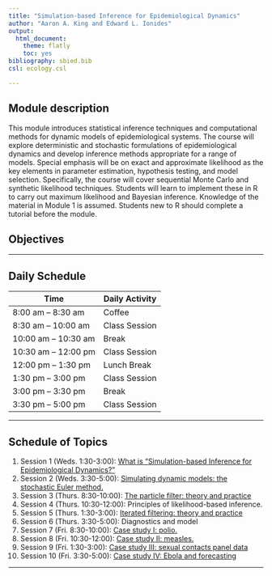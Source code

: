 ```yaml
---
title: "Simulation-based Inference for Epidemiological Dynamics"
author: "Aaron A. King and Edward L. Ionides"
output:
  html_document:
    theme: flatly
    toc: yes
bibliography: sbied.bib
csl: ecology.csl

---
```


## Module description
This module introduces statistical inference techniques and computational methods for dynamic models of epidemiological systems. The course will explore deterministic and stochastic formulations of epidemiological dynamics and develop inference methods appropriate for a range of models. Special emphasis will be on exact and approximate likelihood as the key elements in parameter estimation, hypothesis testing, and model selection. Specifically, the course will cover sequential Monte Carlo and synthetic likelihood techniques. Students will learn to implement these in R to carry out maximum likelihood and Bayesian inference. Knowledge of the material in Module 1 is assumed. Students new to R should complete a tutorial before the module.

## Objectives

----------------------

## Daily Schedule

**Time** | **Daily Activity**
-----------|------------
8:00 am -- 8:30 am | Coffee
8:30 am -- 10:00 am | Class Session
10:00 am -- 10:30 am | Break
10:30 am -- 12:00 pm | Class Session
12:00 pm -- 1:30 pm | Lunch Break
1:30 pm -- 3:00 pm | Class Session
3:00 pm -- 3:30 pm | Break
3:30 pm -- 5:00 pm | Class Session

----------------------

## Schedule of Topics

1. Session 1 (Weds. 1:30-3:00): [What is "Simulation-based Inference for Epidemiological Dynamics?"](./intro/intro.html)
2. Session 2 (Weds. 3:30-5:00): [Simulating dynamic models: the stochastic Euler method.](./stochsim/stochsim.html)
3. Session 3 (Thurs. 8:30-10:00): [The particle filter: theory and practice](./pfilter/pfilter.html)
1. Session 4 (Thurs. 10:30-12:00): Principles of likelihood-based inference.
1. Session 5 (Thurs. 1:30-3:00): [Iterated filtering: theory and practice](./mif/mif.html)
1. Session 6 (Thurs. 3:30-5:00): Diagnostics and model
1. Session 7 (Fri. 8:30-10:00): [Case study I: polio.](./polio/polio.html)
1. Session 8 (Fri. 10:30-12:00): [Case study II: measles.](./measles/measles.html)
1. Session 9 (Fri. 1:30-3:00): [Case study III: sexual contacts panel data](./contacts/contacts.html)
1. Session 10 (Fri. 3:30-5:00): [Case study IV: Ebola and forecasting](./ebola/ebola.html)
 
----------------------
